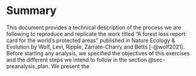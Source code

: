 # Summary

This document provides a technical description of the process we are following to reproduce and replicate the work titled "A forest loss report card for the world’s protected areas" published in Nature Ecology & Evolution by Wolf, Levi, Ripple, Zárrate-Charry and Betts [-@wolf2021]. Before starting any analysis, we specified the objectives of this exercises and the different steps we intend to follow in the section @sec-preanalysis_plan. We present the 